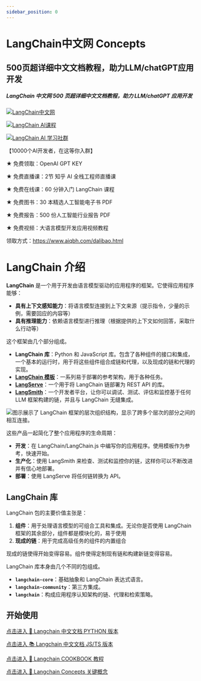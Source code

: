 ```yaml
---
sidebar_position: 0
---
```


# LangChain中文网 Concepts

## 500页超详细中文文档教程，助力LLM/chatGPT应用开发

##### LangChain 中文网 500 页超详细中文文档教程，助力 LLM/chatGPT 应用开发
[![LangChain中文网](https://pica.zhimg.com/50/v2-56e8bbb52aa271012541c1fe1ceb11a2_r.gif 'LangChain中文网')](https://python.langchian.com.cn)

[![LangChain AI课程](https://www.aiqbh.com/kecheng.png 'LangChain AI 课程')](https://www.zhihu.com/education/training/sku-detail/1684651118276382720?edu_sku_id=1684651118276382720&education_channel_code=LangChain-4edce0cdbc33183c)

[![LangChain AI 学习社群](https://www.aiqbh.com/jiaqun.jpg 'LangChain AI 学习社群')](https://www.aiqbh.com/dalibao.html)

【10000个AI开发者，在这等你入群】

★ 免费领取：OpenAI GPT KEY

★ 免费直播课：2节 知乎 AI 全栈工程师直播课

★ 免费在线课：60 分钟入门 LangChain 课程

★ 免费图书：30 本精选人工智能电子书 PDF

★ 免费报告：500 份人工智能行业报告 PDF

★ 免费视频：大语言模型开发应用视频教程

领取方式：https://www.aiqbh.com/dalibao.html


# LangChain 介绍

**LangChain** 是一个用于开发由语言模型驱动的应用程序的框架。它使得应用程序能够：
- **具有上下文感知能力**：将语言模型连接到上下文来源（提示指令，少量的示例，需要回应的内容等）
- **具有推理能力**：依赖语言模型进行推理（根据提供的上下文如何回答，采取什么行动等）

这个框架由几个部分组成。
- **LangChain 库**：Python 和 JavaScript 库。包含了各种组件的接口和集成，一个基本的运行时，用于将这些组件组合成链和代理，以及现成的链和代理的实现。
- **[LangChain 模板](/docs/templates)**：一系列易于部署的参考架构，用于各种任务。
- **[LangServe](/docs/langserve)**：一个用于将 LangChain 链部署为 REST API 的库。
- **[LangSmith](/docs/langsmith)**：一个开发者平台，让你可以调试、测试、评估和监控基于任何 LLM 框架构建的链，并且与 LangChain 无缝集成。

![图示展示了 LangChain 框架的层次组织结构，显示了跨多个层次的部分之间的相互连接。](https://python.langchain.com/svg/langchain_stack.svg "LangChain 框架概述")

这些产品一起简化了整个应用程序的生命周期：
- **开发**：在 LangChain/LangChain.js 中编写你的应用程序。使用模板作为参考，快速开始。
- **生产化**：使用 LangSmith 来检查、测试和监控你的链，这样你可以不断改进并有信心地部署。
- **部署**：使用 LangServe 将任何链转换为 API。

## LangChain 库

LangChain 包的主要价值主张是：
1. **组件**：用于处理语言模型的可组合工具和集成。无论你是否使用 LangChain 框架的其余部分，组件都是模块化的，易于使用
2. **现成的链**：用于完成高级任务的组件的内置组合

现成的链使得开始变得容易。组件使得定制现有链和构建新链变得容易。

LangChain 库本身由几个不同的包组成。
- **`langchain-core`**：基础抽象和 LangChain 表达式语言。
- **`langchain-community`**：第三方集成。
- **`langchain`**：构成应用程序认知架构的链、代理和检索策略。

## 开始使用

[点击进入 🚀  Langchain 中文文档 PYTHON 版本](https://python.langchain.com.cn/docs/get_started/introduction)

[点击进入 📚  Langchain 中文文档 JS/TS 版本](https://js.langchain.com.cn/docs/)

[点击进入 📃 Langchain COOKBOOK 教程](https://cookbook.langchain.com.cn/docs/)

[点击进入 🚀  Langchain Concepts 关键概念 ](https://docs.langchain.com.cn/docs/)